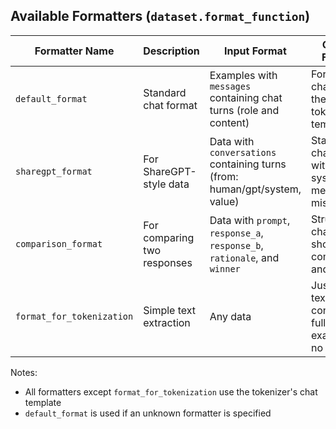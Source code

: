 ## Available Formatters (`dataset.format_function`)

| Formatter Name | Description | Input Format | Output Format |
|---------------|-------------|--------------|---------------|
| `default_format` | Standard chat format | Examples with `messages` containing chat turns (role and content) | Formatted chat using the tokenizer's template |
| `sharegpt_format` | For ShareGPT-style data | Data with `conversations` containing turns (from: human/gpt/system, value) | Standard chat format with system message if missing |
| `comparison_format` | For comparing two responses | Data with `prompt`, `response_a`, `response_b`, `rationale`, and `winner` | Structured chat showing comparison and result |
| `format_for_tokenization` | Simple text extraction | Any data | Just the text content or full example if no text field |

Notes:
- All formatters except `format_for_tokenization` use the tokenizer's chat template
- `default_format` is used if an unknown formatter is specified

